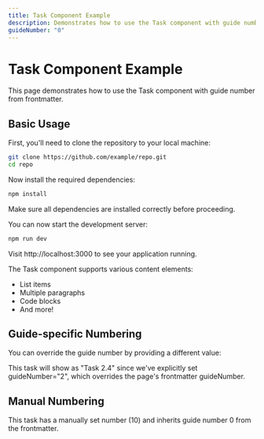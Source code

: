 ```yaml
---
title: Task Component Example
description: Demonstrates how to use the Task component with guide number from frontmatter
guideNumber: "0"
---
```




# Task Component Example

This page demonstrates how to use the Task component with guide number from frontmatter.

## Basic Usage

<Task title="Clone the repository" number={1} guideNumber={guideNumber}>
  First, you'll need to clone the repository to your local machine:

  ```bash
  git clone https://github.com/example/repo.git
  cd repo
  ```
</Task>

<Task title="Install dependencies" number={2} guideNumber={guideNumber}>
  Now install the required dependencies:

  ```bash
  npm install
  ```

  Make sure all dependencies are installed correctly before proceeding.
</Task>

<Task title="Run the development server" number={3} guideNumber={guideNumber}>
  You can now start the development server:

  ```bash
  npm run dev
  ```

  Visit http://localhost:3000 to see your application running.
  
  The Task component supports various content elements:
  
  * List items
  * Multiple paragraphs
  * Code blocks
  * And more!
</Task>

## Guide-specific Numbering

You can override the guide number by providing a different value:

<Task title="Guide-specific example" number={4} guideNumber="2">
  This task will show as "Task 2.4" since we've explicitly set guideNumber="2",
  which overrides the page's frontmatter guideNumber.
</Task>

## Manual Numbering

<Task title="Custom numbered task" number={10}>
  This task has a manually set number (10) and inherits guide number 0 from the frontmatter.
</Task>
